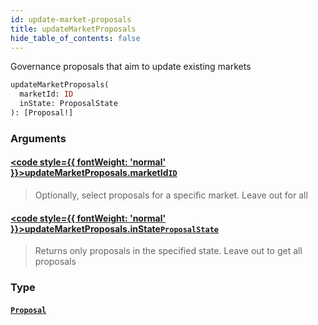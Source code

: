 ```yaml
---
id: update-market-proposals
title: updateMarketProposals
hide_table_of_contents: false
---
```








Governance proposals that aim to update existing markets

```graphql
updateMarketProposals(
  marketId: ID
  inState: ProposalState
): [Proposal!]
```


### Arguments

#### [<code style={{ fontWeight: 'normal' }}>updateMarketProposals.<b>marketId</b></code>](#)<Bullet />[`ID`](/testnet/api/graphql/scalars/id) <Badge class="secondary" text="scalar"/>
> Optionally, select proposals for a specific market. Leave out for all
> 

#### [<code style={{ fontWeight: 'normal' }}>updateMarketProposals.<b>inState</b></code>](#)<Bullet />[`ProposalState`](/testnet/api/graphql/enums/proposal-state) <Badge class="secondary" text="enum"/>
> Returns only proposals in the specified state. Leave out to get all proposals
> 

### Type

#### [`Proposal`](/testnet/api/graphql/objects/proposal) <Badge class="secondary" text="object"/>
> 
> 





